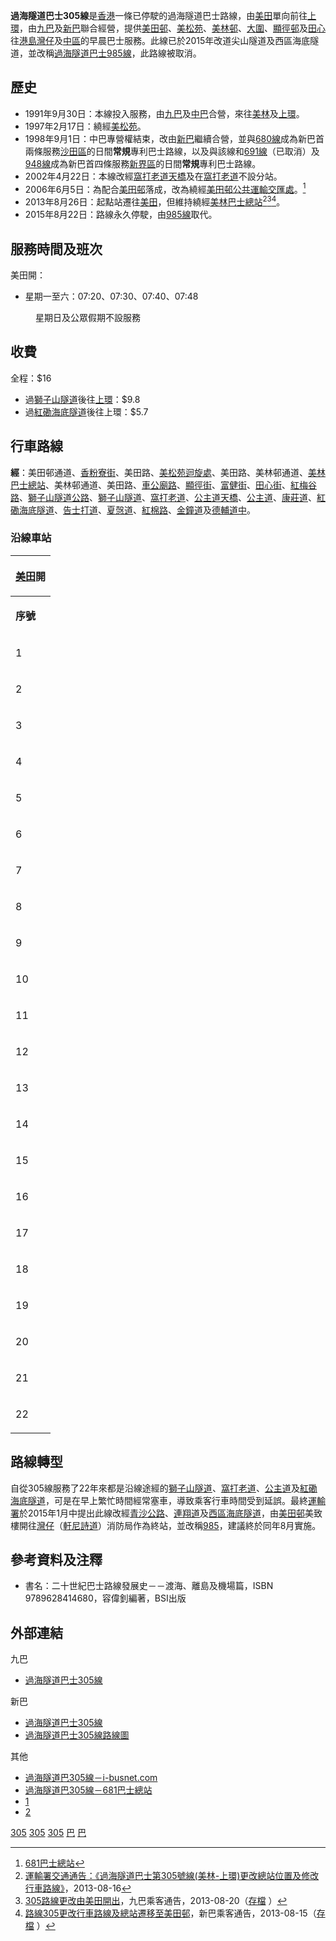{{NoteTA
|1=zh-hk:紅梅谷路; zh-tw:紅梅谷路; zh-cn:红梅谷路
}}
{{公共汽車路線基礎資訊
|路線名稱             = 過海隧道巴士305線
|外文名稱             = Cross Harbour Bus Route 305
|代表圖像             = NWFB1078_305.JPG
|經營者               = 九龍巴士
|經營者二             = 新巴
|所屬車廠             = 九巴：[[九巴沙田車廠|沙田車廠]]（S）<br>新巴：西九龍車廠
|路線用車             = 
|起點站               = [[美田邨|美田]]
|途經地點             = [[大圍|大圍]]、[[顯徑邨|顯徑邨]]、[[獅子山隧道|獅子山隧道]]、[[公主道|公主道]]、[[海底隧道_(香港)|紅磡海底隧道]]、[[灣仔|灣仔]]、[[金鐘|金鐘]]、[[中環|中環]]
|終點站               = [[上環|上環]]
|路線性質             = 早上繁忙時間單程線
|全程行駛里程         = 19.5公里
|全程行車時間         = 77分鐘
|服務時間             = 
|起點站服務時間       = 星期一至六：07:20、07:30、07:40、07:48
|終點站服務時間       = 不設回程
|班次頻率             = 固定班次
|全程收費             = $16
|分段收費站點         = 過[[獅隧|獅隧]]後往上環：$9.8<br>過[[紅隧|紅隧]]後往上環：$5.7
|去程分段收費站點     = 
|回程分段收費站點     = 
|服務時間以外替代路線 = [[過海隧道巴士182線|過海隧道巴士182線]]
|主要競爭交通         = 過海隧道巴士182線
}}

'''過海隧道巴士305線'''是[[香港|香港]]一條已停駛的過海隧道巴士路線，由[[美田邨|美田]]單向前往[[上環|上環]]，由[[九龍巴士|九巴]]及[[新世界第一巴士|新巴]]聯合經營，提供[[美田邨|美田邨]]、[[美松苑|美松苑]]、[[美林邨|美林邨]]、[[大圍|大圍]]、[[顯徑邨|顯徑邨]]及[[田心圍|田心]]往[[港島|港島]][[灣仔|灣仔]]及[[中區_(香港)|中區]]的早晨巴士服務。此線已於2015年改道尖山隧道及西區海底隧道，並改稱[[過海隧道巴士985線|過海隧道巴士985線]]，此路線被取消。

==歷史==
*1991年9月30日：本線投入服務，由[[九龍巴士|九巴]]及[[中華汽車有限公司|中巴]]合營，來往[[美林邨|美林]]及[[上環|上環]]。
*1997年2月17日：繞經[[美松苑|美松苑]]。
*1998年9月1日：中巴專營權結束，改由[[新巴|新巴]]繼續合營，並與[[過海隧道巴士680線|680線]]成為新巴首兩條服務[[沙田區|沙田區]]的日間'''常規'''專利巴士路線，以及與該線和[[過海隧道巴士691線|691線]]（已取消）及[[過海隧道巴士948線|948線]]成為新巴首四條服務[[新界區|新界區]]的日間'''常規'''專利巴士路線。
*2002年4月22日：本線改經[[窩打老道天橋|窩打老道天橋]]及在[[窩打老道|窩打老道]]不設分站。
*2006年6月5日：為配合[[美田邨|美田邨]]落成，改為繞經[[美田邨公共運輸交匯處|美田邨公共運輸交匯處]]。<ref>[http://www.681busterminal.com/305.html 681巴士總站]</ref>
*2013年8月26日：起點站遷往[[美田邨公共運輸交匯處|美田]]，但維持繞經[[美林巴士總站|美林巴士總站]]<ref>[http://www.td.gov.hk/tc/traffic_notices/index_id_34814.html 運輸署交通通告：《過海隧道巴士第305號線(美林-上環)更改總站位置及修改行車路線》]，2013-08-16</ref><ref>[http://www.kmb.hk/loadImage.php?page=1376916874_5210_0.jpg 305路線更改由美田開出]，九巴乘客通告，2013-08-20（[http://www.peeep.us/99489402 存檔] {{Wayback|url=http://www.peeep.us/99489402 |date=20141217040205 }}）</ref><ref>[http://www.nwstbus.com.hk/en/uploadedFiles/evs_notice/C201301652a02.pdf 路線305更改行車路線及總站遷移至美田邨]{{dead link|date=2018年4月 |bot=InternetArchiveBot |fix-attempted=yes }}，新巴乘客通告，2013-08-15（[http://www.peeep.us/89b0efc0 存檔] {{Wayback|url=http://www.peeep.us/89b0efc0 |date=20141217040134 }}）</ref>。
*2015年8月22日：路線永久停駛，由[[過海隧道巴士985線|985線]]取代。

==服務時間及班次==
;美田開：
*星期一至六：07:20、07:30、07:40、07:48
:星期日及公眾假期不設服務

==收費==
全程：$16
*過[[獅子山隧道|獅子山隧道]]後往[[上環|上環]]：$9.8
*過[[海底隧道_(香港)|紅磡海底隧道]]後往上環：$5.7
{{fare-remarks|CHT|fcs=Y}}

==行車路線==
'''經'''：美田邨通道、[[香粉寮街|香粉寮街]]、美田路、[[美松苑迴旋處|美松苑迴旋處]]、美田路、美林邨通道、[[美林巴士總站|美林巴士總站]]、美林邨通道、美田路、[[車公廟路|車公廟路]]、[[顯徑街|顯徑街]]、[[富健街|富健街]]、[[田心街|田心街]]、[[紅梅谷路|紅梅谷路]]、[[獅子山隧道公路|獅子山隧道公路]]、[[獅子山隧道|獅子山隧道]]、[[窩打老道|窩打老道]]、[[公主道天橋|公主道天橋]]、[[公主道|公主道]]、[[康莊道|康莊道]]、[[海底隧道_(香港)|紅磡海底隧道]]、[[告士打道|告士打道]]、[[夏愨道|夏愨道]]、[[紅棉路|紅棉路]]、[[金鐘道|金鐘道]]及[[德輔道中|德輔道中]]。

===沿線車站===
{|class="wikitable" style="text-align: center"
!colspan=3|[[美田邨|美田]]開
|-
!'''序號'''!!'''車站名稱'''!!'''位置'''
|-
|1||[[美田邨|美田邨]]||[[美田邨公共運輸交匯處|美田邨公共運輸交匯處]]
|-
|2||[[美松苑|美松苑]]||rowspan=3|[[美田路|美田路]]
|-
|3||[[美林邨|美林邨]]美槐樓
|-
|4||[[美城苑|美城苑]]
|-
|5||[[美林邨|美林邨]]||[[美林巴士總站|美林巴士總站]]
|-
|6||[[大圍街市|大圍街市]]||美田路
|-
|7||[[田心村|田心村]]||rowspan=4|[[車公廟路|車公廟路]]
|-
|8||[[雲叠花園|雲叠花園]]
|-
|9||[[顯徑邨|顯徑邨]]顯揚樓
|-
|10||[[顯徑邨#顯徑商場|顯徑商場]]
|-
|11||顯徑邨顯慶樓||rowspan=2|[[顯徑街|顯徑街]]
|-
|12||顯徑邨顯沛樓
|-
|13||[[隆亨邨|隆亨邨]]||[[田心街|田心街]]
|-
|14||[[世界花園|世界花園]]||[[紅梅谷路|紅梅谷路]]
{{Routemapbreak|colspan=3|{{SR|1}}[[獅子山隧道|獅子山隧道]]、[[窩打老道|窩打老道]]、[[公主道天橋|公主道天橋]]}}
|-
|15||[[愛民邨|愛民邨]]||[[公主道|公主道]]
{{Routemapbreak|colspan=3|{{SR|1}} [[康莊道|康莊道]]、[[紅磡海底隧道|紅磡海底隧道]]}}
|-
|16||[[伊利莎伯大廈|伊利莎伯大廈]]||rowspan=3|[[告士打道|告士打道]]
|-
|17||[[舊灣仔警署|舊灣仔警署]]
|-
|18||[[分域街|分域街]]
|-
|19||[[海富中心|海富中心]]||[[夏慤道|夏慤道]]
|-
|20||[[匯豐總行大廈|匯豐總行大廈]]||rowspan=3|[[德輔道中|德輔道中]]
|-
|21||[[利源東街|利源東街]]
|-
|22||[[永吉街|永吉街]]
|}

==路線轉型==
自從305線服務了22年來都是沿線途經的[[獅子山隧道|獅子山隧道]]、[[窩打老道|窩打老道]]、[[公主道|公主道]]及[[紅磡海底隧道|紅磡海底隧道]]，可是在早上繁忙時間經常塞車，導致乘客行車時間受到延誤。最終[[運輸署|運輸署]]於2015年1月中提出此線改經[[青沙公路|青沙公路]]、[[連翔道|連翔道]]及[[西區海底隧道|西區海底隧道]]，由[[美田邨|美田邨]]美致樓開往[[灣仔|灣仔]]（[[軒尼詩道|軒尼詩道]]）消防局作為終站，並改稱[[過海隧道巴士985線|985]]，建議終於同年8月實施。

==參考資料及注釋==
{{reflist}}
*書名：二十世紀巴士路線發展史－－渡海、離島及機場篇，ISBN 9789628414680，容偉釗編著，BSI出版

==外部連結==
;九巴
*[http://www.kmb.hk/tc/services/search.html?busno=305 過海隧道巴士305線]
;新巴
*[http://www.nwstbus.com.hk/routes/routeinfo.aspx?intLangID=2&searchtype=1&routenumber=305&route=305&routetype=M&company=7&exactMatch=yes 過海隧道巴士305線]
*[http://www.nwstbus.com.hk/en/uploadedFiles/cust_notice/RI-NWFB-305-305-M.pdf 過海隧道巴士305線路線圖]
;其他
*[http://www.i-busnet.com/busroute/kmb/kmbr305.php 過海隧道巴305線－i-busnet.com]{{dead link|date=2018年4月 |bot=InternetArchiveBot |fix-attempted=yes }}
*[http://www.681busterminal.com/305.html 過海隧道巴305線－681巴士總站]
*[http://www.hkbf.org/t564628.htm]
*[http://www.hkitalk.net/HKiTalk2/archiver/tid-845623.html]

[[Category:已取消九龍巴士路線|305]]
[[Category:已取消新世界第一巴士路線|305]]
[[Category:已取消過海隧道巴士路線|305]]
[[Category:1991年香港建立|巴]]
[[Category:2015年香港廢除|巴]]